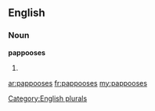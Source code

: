 ==English==

===Noun===
'''pappooses'''

# {{plural of|[[pappoose]]}}

[[Category:English plurals]]

[[ar:pappooses]]
[[fr:pappooses]]
[[my:pappooses]]